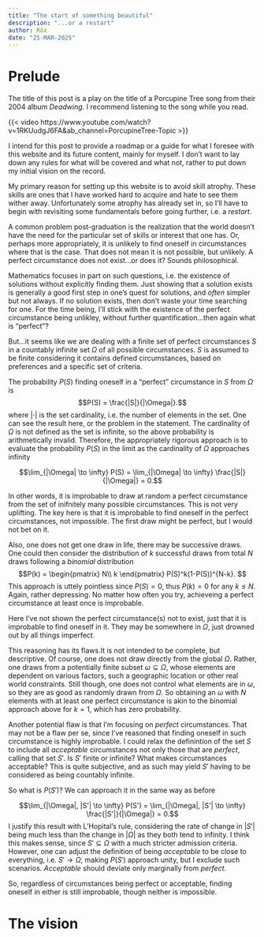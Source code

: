 ```yaml
---
title: "The start of something beautiful"
description: "...or a restart"
author: Röx
date: "25-MAR-2025"
---
```


# Prelude
The title of this post is a play on the title of a Porcupine Tree song from their 2004 album *Deadwing*. I recommend listening to the song while you read.

{{< video https://www.youtube.com/watch?v=1RKUudgJ6FA&ab_channel=PorcupineTree-Topic >}}

I intend for this post to provide a roadmap or a guide for what I foresee with this website and its future content, mainly for myself. I don't want to lay down any rules for what will be covered and what not, rather to put down my initial vision on the record.

My primary reason for setting up this website is to avoid skill atrophy. These skills are ones that I have worked hard to acquire and hate to see them wither away. Unfortunately some atrophy has already set in, so I'll have to begin with revisiting some fundamentals before going further, i.e. a *restart*.

A common problem post-graduation is the realization that the world doesn't have the need for the particular set of skills or interest that one has. Or, perhaps more appropriately, it is unlikely to find oneself in circumstances where that is the case. That does not mean it is not possible, but unlikely. A perfect circumstance does not exist...or does it? Sounds philosophical.

Mathematics focuses in part on such questions, i.e. the existence of solutions without explicitly finding them. Just showing that a solution exists is generally a good first step in one's quest for solutions, and *often* simpler but not always. If no solution exists, then don't waste your time searching for one. For the time being, I'll stick with the existence of the perfect circumstance being unlikley, without further quantification...then again what is "perfect"? 

But...it seems like we are dealing with a finite set of perfect circumstances $S$ in a countably infinite set $\Omega$ of all possible circumstances. $S$ is assumed to be finite considering it contains defined circumstances, based on preferences and a specific set of criteria.

The probability $P(S)$ finding oneself in a "perfect" circumstance in $S$ from $\Omega$ is
$$P(S) = \frac{|S|}{|\Omega|}.$$
where $|\cdot|$ is the set cardinality, i.e. the number of elements in the set. One can see the result here, or the problem in the statement. The cardinality of $\Omega$ is not defined as the set is infinite, so the above probability is arithmetically invalid. Therefore, the appropriately rigorous approach is to evaluate the probability $P(S)$ in the limit as the cardinality of $\Omega$ approaches infinity

$$\lim_{|\Omega| \to \infty} P(S) = \lim_{|\Omega| \to \infty} \frac{|S|}{|\Omega|} = 0.$$

In other words, it is improbable to draw at random a perfect circumstance from the set of inifnitely many possible circumstances. This is not very uplifting. The key here is that it is improbable to find oneself in the perfect circumstances, not impossible. The first draw might be perfect, but I would not bet on it. 

Also, one does not get one draw in life, there may be successive draws. One could then consider the distribution of $k$ successful draws from total $N$ draws following a $binomial$ distribution
$$P(k) = 
\begin{pmatrix}
N\\
k
\end{pmatrix}
P(S)^k(1-P(S))^{N-k}.
$$
This approach is uttely pointless since $P(S)=0$, thus $P(k)=0$ for any $k \leq N$. Again, rather depressing. No matter how often you try, achieveing a perfect circumstance at least once is improbable.

Here I've not shown the perfect circumstance(s) not to exist, just that it is improbable to find oneself in it. They may be somewhere in $\Omega$, just drowned out by all things imperfect.

This reasoning has its flaws.It is not intended to be complete, but descriptive. Of course, one does not draw directly from the global $\Omega$. Rather, one draws from a potentially finite subset $\omega \subseteq \Omega$, whose elements are dependent on various factors, such a geographic location or other real world constraints. Still though, one does not control what elements are in $\omega$, so they are as good as randomly drawn from $\Omega$. So obtaining an $\omega$ with $N$ elements with at least one perfect circumstance is akin to the binomial approach above for $k=1$, which has zero probability. 

Another potential flaw is that I'm focusing on *perfect* circumstances. That may not be a flaw per se, since I've reasoned that finding oneself in such circumstance is highly improbable. I could relax the definintion of the set $S$ to include all *acceptable* circumstances not only those that are *perfect*, calling that set $S'$. Is $S'$ finite or infinite? What makes circumstances acceptable? This is quite subjective, and as such may yield $S'$ having to be considered as being countably infinite. 

So what is $P(S')$? We can approach it in the same way as before

$$\lim_{|\Omega|, |S'| \to \infty} P(S') = \lim_{|\Omega|, |S'| \to \infty} \frac{|S'|}{|\Omega|} = 0.$$
I justify this result with L'Hopital's rule, considering the rate of change in $|S'|$ being much less than the change in $|\Omega|$ as they both tend to infinity. I think this makes sense, since $S' \subseteq \Omega$ with a much stricter admission criteria. However, one can adjust the definition of being *acceptable* to be close to everything, i.e. $S' \to \Omega$, making $P(S')$ approach unity, but I exclude such scenarios. *Acceptable* should deviate only marginally from *perfect*.

So, regardless of circumstances being perfect or acceptable, finding oneself in either is still improbable, though neither is impossible.

# The vision

